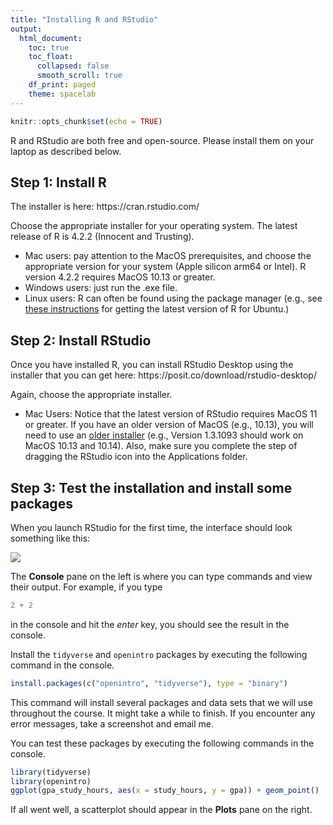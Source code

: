 ```yaml
---
title: "Installing R and RStudio"
output:
  html_document:
    toc: true
    toc_float:
      collapsed: false
      smooth_scroll: true
    df_print: paged
    theme: spacelab
---
```


```r
knitr::opts_chunk$set(echo = TRUE)
```

R and RStudio are both free and open-source. Please install them on your laptop as described below.

## Step 1: Install R

The installer is here: https://cran.rstudio.com/

Choose the appropriate installer for your operating system. The latest release of R is 4.2.2 (Innocent and Trusting). 

- Mac users: pay attention to the MacOS prerequisites, and choose the appropriate version for your system (Apple silicon arm64 or Intel). R version 4.2.2 requires MacOS 10.13 or greater. 
- Windows users: just run the .exe file. 
- Linux users: R can often be found using the package manager (e.g., see [these instructions](https://www.digitalocean.com/community/tutorials/how-to-install-r-on-ubuntu-22-04) for getting the latest version of R for Ubuntu.)

## Step 2: Install RStudio

Once you have installed R, you can install RStudio Desktop using the installer that you can get here: https://posit.co/download/rstudio-desktop/

Again, choose the appropriate installer. 

- Mac Users: Notice that the latest version of RStudio requires MacOS 11 or greater. If you have an older version of MacOS (e.g., 10.13), you will need to use an [older installer](https://www.rstudio.com/products/rstudio/older-versions/) (e.g., Version 1.3.1093 should work on MacOS 10.13 and 10.14). Also, make sure you complete the step of dragging the RStudio icon into the Applications folder.

## Step 3: Test the installation and install some packages

When you launch RStudio for the first time, the interface should look something like this:

![](images/rstudio.png)

The **Console** pane on the left is where you can type commands and view their output. For example, if you type

```r
2 + 2
```

in the console and hit the *enter* key, you should see the result in the console.

Install the `tidyverse` and `openintro` packages by executing the following command in the console.

```r
install.packages(c("openintro", "tidyverse"), type = "binary")
```

This command will install several packages and data sets that we will use throughout the course. It might take a while to finish. If you encounter any error messages, take a screenshot and email me.

You can test these packages by executing the following commands in the console.

```r
library(tidyverse)
library(openintro)
ggplot(gpa_study_hours, aes(x = study_hours, y = gpa)) + geom_point()
```

If all went well, a scatterplot should appear in the **Plots** pane on the right.


